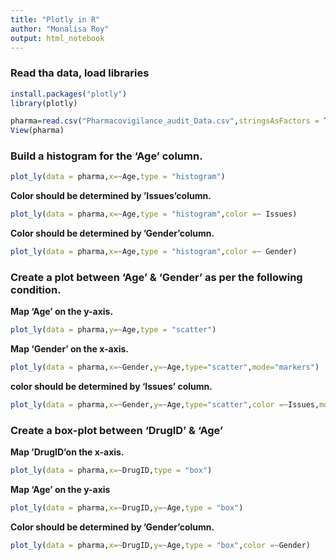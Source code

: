 ```yaml
---
title: "Plotly in R"
author: "Monalisa Roy"
output: html_notebook
---
```


### Read tha data, load libraries
```r
install.packages("plotly")
library(plotly)

pharma=read.csv("Pharmacovigilance_audit_Data.csv",stringsAsFactors = T)
View(pharma)
```



### Build a histogram for the 'Age' column.
```r
plot_ly(data = pharma,x=~Age,type = "histogram")

```


**Color should be determined by 'Issues'column.**
```r
plot_ly(data = pharma,x=~Age,type = "histogram",color =~ Issues)

```


**Color should be determined by 'Gender'column.**
```r
plot_ly(data = pharma,x=~Age,type = "histogram",color =~ Gender)

```


### Create a plot between 'Age' & 'Gender' as per the following condition.

**Map 'Age' on the y-axis.**
```r
plot_ly(data = pharma,y=~Age,type = "scatter")

```





**Map 'Gender' on the x-axis.**
```r
plot_ly(data = pharma,x=~Gender,y=~Age,type="scatter",mode="markers")

```


**color should be determined by 'Issues' column.**
```r
plot_ly(data = pharma,x=~Gender,y=~Age,type="scatter",color =~Issues,mode="markers")

```


### Create a box-plot between 'DrugID' & 'Age'

**Map 'DrugID'on the x-axis.**
```r
plot_ly(data = pharma,x=~DrugID,type = "box")

```


**Map 'Age' on the y-axis**
```r
plot_ly(data = pharma,x=~DrugID,y=~Age,type = "box")

```


**Color should be determined by 'Gender'column.**
```r
plot_ly(data = pharma,x=~DrugID,y=~Age,type = "box",color =~Gender)

```





